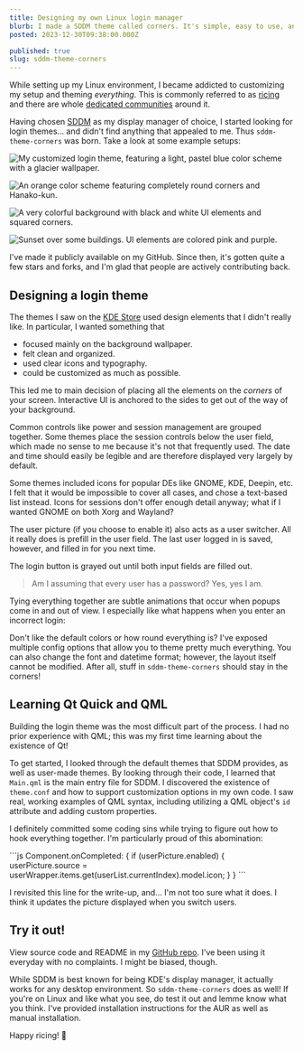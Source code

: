 ```yaml
---
title: Designing my own Linux login manager
blurb: I made a SDDM theme called corners. It's simple, easy to use, and very customizable.
posted: 2023-12-30T09:38:00.000Z

published: true
slug: sddm-theme-corners
---
```



While setting up my Linux environment, I became addicted to customizing my setup and theming _everything_. This is commonly referred to as [ricing](https://jie-fang.github.io/blog/basics-of-ricing) and there are whole [dedicated communities](https://www.reddit.com/r/unixporn/) around it.

Having chosen [SDDM](https://github.com/sddm/sddm/) as my display manager of choice, I started looking for login themes... and didn't find anything that appealed to me. Thus `sddm-theme-corners` was born. Take a look at some example setups:

<div class="bleed-wide grid grid-cols-1  gap-4 sm:grid-cols-2">

![My customized login theme, featuring a light, pastel blue color scheme with a glacier wallpaper.](glacier.png)

![An orange color scheme featuring completely round corners and Hanako-kun.](hanako.png)

![A very colorful background with black and white UI elements and squared corners.](loud.png)

![Sunset over some buildings. UI elements are colored pink and purple.](sky.png)

</div>

I've made it publicly available on my GitHub. Since then, it's gotten quite a few stars and forks, and I'm glad that people are actively contributing back.

## Designing a login theme

The themes I saw on the [KDE Store](https://store.kde.org/s/KDE%20Store/browse?cat=101&ord=rating) used design elements that I didn't really like. In particular, I wanted something that

- focused mainly on the background wallpaper.
- felt clean and organized.
- used clear icons and typography.
- could be customized as much as possible.

This led me to main decision of placing all the elements on the _corners_ of your screen. Interactive UI is anchored to the sides to get out of the way of your background.

Common controls like power and session management are grouped together. Some themes place the session controls below the user field, which made no sense to me because it's not that frequently used. The date and time should easily be legible and are therefore displayed very largely by default.

Some themes included icons for popular DEs like GNOME, KDE, Deepin, etc. I felt that it would be impossible to cover all cases, and chose a text-based list instead. Icons for sessions don't offer enough detail anyway; what if I wanted GNOME on both Xorg and Wayland?

<div class="bleed-wide">
  <VideoGif
    content={{ collection: "posts", folder: "sddm-theme-corners" }}
    name="power-session-buttons"
  />
</div>

The user picture (if you choose to enable it) also acts as a user switcher. All it really does is prefill in the user field. The last user logged in is saved, however, and filled in for you next time.

<div class="bleed-wide">
  <VideoGif
    content={{ collection: "posts", folder: "sddm-theme-corners" }}
    name="user-picture-inputs"
  />
</div>

The login button is grayed out until both input fields are filled out.

> Am I assuming that every user has a password? Yes, yes I am.

Tying everything together are subtle animations that occur when popups come in and out of view. I especially like what happens when you enter an incorrect login:

<div class="bleed-wide">
  <VideoGif
    content={{ collection: "posts", folder: "sddm-theme-corners" }}
    name="incorrect-login-anim"
  />
</div>

Don't like the default colors or how round everything is? I've exposed multiple config options that allow you to theme pretty much everything. You can also change the font and datetime format; however, the layout itself cannot be modified. After all, stuff in `sddm-theme-corners` should stay in the corners!

## Learning Qt Quick and QML

Building the login theme was the most difficult part of the process. I had no prior experience with QML; this was my first time learning about the existence of Qt!

To get started, I looked through the default themes that SDDM provides, as well as user-made themes. By looking through their code, I learned that `Main.qml` is the main entry file for SDDM. I discovered the existence of `theme.conf` and how to support customization options in my own code. I saw real, working examples of QML syntax, including utilizing a QML object's `id` attribute and adding custom properties.

I definitely committed some coding sins while trying to figure out how to hook everything together. I'm particularly proud of this abomination:

<div class="bleed-wide">
  ```js
  Component.onCompleted: {
    if (userPicture.enabled) {
      userPicture.source = userWrapper.items.get(userList.currentIndex).model.icon;
    }
  }
  ```
</div>

I revisited this line for the write-up, and... I'm not too sure what it does. I think it updates the picture displayed when you switch users.

## Try it out!

View source code and README in my [GitHub repo](https://github.com/aczw/sddm-theme-corners). I've been using it everyday with no complaints. I might be biased, though.

While SDDM is best known for being KDE's display manager, it actually works for any desktop environment. So `sddm-theme-corners` does as well! If you're on Linux and like what you see, do test it out and lemme know what you think. I've provided installation instructions for the AUR as well as manual installation.

Happy ricing! 🍚
